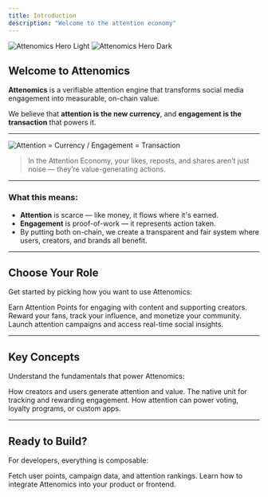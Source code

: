 ```yaml
---
title: Introduction
description: "Welcome to the attention economy"
---
```


<img
  className="block dark:hidden rounded-xl"
  src="/images/att-hero.png"
  alt="Attenomics Hero Light"
/>
<img
  className="hidden dark:block rounded-xl"
  src="/images/att-hero.png"
  alt="Attenomics Hero Dark"
/>

## Welcome to Attenomics

**Attenomics** is a verifiable attention engine that transforms social media engagement into measurable, on-chain value.

We believe that **attention is the new currency**, and **engagement is the transaction** that powers it.

---

<img
  src="/images/image.png"
  alt="Attention = Currency / Engagement = Transaction"
  className="rounded-xl w-full my-6"
/>

> In the Attention Economy, your likes, reposts, and shares aren’t just noise — they’re value-generating actions.

---

### What this means:

- **Attention** is scarce — like money, it flows where it's earned.
- **Engagement** is proof-of-work — it represents action taken.
- By putting both on-chain, we create a transparent and fair system where users, creators, and brands all benefit.

---

## Choose Your Role

Get started by picking how you want to use Attenomics:

<CardGroup cols={3}>
  <Card
    title="I'm a User"
    icon="users"
    href="/docs/quickstart#for-users"
  >
    Earn Attention Points for engaging with content and supporting creators.
  </Card>
  <Card
    title="I'm a Creator"
    icon="pen-nib"
    href="/docs/quickstart#for-creators"
  >
    Reward your fans, track your influence, and monetize your community.
  </Card>
  <Card
    title="I'm a Brand"
    icon="bullhorn"
    href="/docs/quickstart#for-brands"
  >
    Launch attention campaigns and access real-time social insights.
  </Card>
</CardGroup>

---

## Key Concepts

Understand the fundamentals that power Attenomics:

<CardGroup cols={2}>
  <Card
    title="Attention Mining"
    icon="bolt"
    href="essentials/attention-mining"
  >
    How creators and users generate attention and value.
  </Card>
  <Card
    title="Attention Points"
    icon="coins"
    href="essentials/attention-points"
  >
    The native unit for tracking and rewarding engagement.
  </Card>
  <Card
    title="App-Specific Use Cases"
    icon="puzzle-piece"
    href="essentials/use-cases"
  >
    How attention can power voting, loyalty programs, or custom apps.
  </Card>
</CardGroup>

---

## Ready to Build?

For developers, everything is composable:

<CardGroup cols={2}>
  <Card
    title="Explore the API"
    icon="code"
    href="/api-reference/introduction"
  >
    Fetch user points, campaign data, and attention rankings.
  </Card>
  <Card
    title="Read the Docs"
    icon="book"
    href="/docs/development"
  >
    Learn how to integrate Attenomics into your product or frontend.
  </Card>
</CardGroup>
